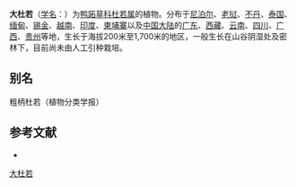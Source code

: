 {{Speciesbox
| name = 大杜若
| status = 
| status_system = 
| image =
| genus = Pollia
| species = hasskarlii
| authority = Rolla Rao
}}

'''大杜若'''（[[学名|学名]]：{{lang|la|''Pollia hasskarlii''}}）为[[鸭跖草科|鸭跖草科]][[杜若属|杜若属]]的植物。分布于[[尼泊尔|尼泊尔]]、[[老挝|老挝]]、[[不丹|不丹]]、[[泰国|泰国]]、[[缅甸|缅甸]]、[[锡金|锡金]]、[[越南|越南]]、[[印度|印度]]、[[柬埔寨|柬埔寨]]以及[[中国大陆|中国大陆]]的[[广东|广东]]、[[西藏|西藏]]、[[云南|云南]]、[[四川|四川]]、[[广西|广西]]、[[贵州|贵州]]等地，生长于海拔200米至1,700米的地区，一般生长在山谷阴湿处及密林下，目前尚未由人工引种栽培。

== 别名 ==
粗柄杜若（植物分类学报）

== 参考文献 ==
<div class="references-small">
* {{cite web| url =http://www.bioinfo.cn/db05/KmzwSpecies.php?action=view&id=3794| title =大杜若| work =《中国高等植物数据库全库》| publisher =中国科学院微生物研究所| author =昆明植物研究所| accessdate =2009-02-25| deadurl =yes| archiveurl =https://web.archive.org/web/20160305033825/http://www.bioinfo.cn/db05/KmzwSpecies.php?action=view&id=3794| archivedate =2016-03-05}}
</div>
{{Taxonbar|from=Q10935737}}

[[Category:杜若属|大杜若]]


{{植物小作品}}